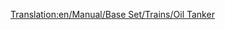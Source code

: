 [[Translation:en/Manual/Base Set/Trains/Oil Tanker]]
{{es/Manual/Base Set/Trains/Vagones|Imagen=
|Nombre=Cisterna de Petróleo
|PrecioNormal= € ( £)
|PesoNormal= t
|CapacidadNormal=
|PrecioMono="
|PesoMono= t
|CapacidadMono=
|PrecioMag="
|PesoMag= t
|CapacidadMag=
|Descripción=
}}